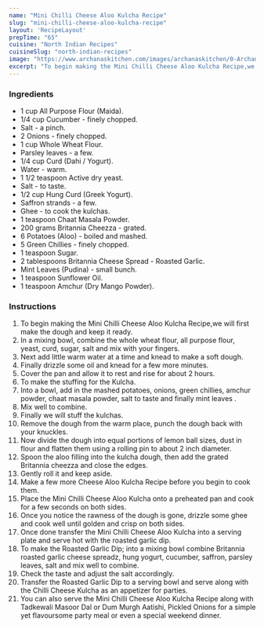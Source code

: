 ---
name: "Mini Chilli Cheese Aloo Kulcha Recipe"
slug: "mini-chilli-cheese-aloo-kulcha-recipe"
layout: 'RecipeLayout'
prepTime: "65"
cuisine: "North Indian Recipes"
cuisineSlug: "north-indian-recipes"
image: "https://www.archanaskitchen.com/images/archanaskitchen/0-Archanas-Kitchen-Recipes/2019/Chilli_Cheese_Aloo_Kulcha_Cheesy_Kitchen_Recipes_4_1600.jpg"
excerpt: "To begin making the Mini Chilli Cheese Aloo Kulcha Recipe,we will first make the dough and keep it ready"
---

### Ingredients

- 1 cup All Purpose Flour (Maida).
- 1/4 cup Cucumber - finely chopped.
- Salt - a pinch.
- 2 Onions - finely chopped.
- 1 cup Whole Wheat Flour.
- Parsley leaves - a few.
- 1/4 cup Curd (Dahi / Yogurt).
- Water - warm.
- 1 1/2 teaspoon Active dry yeast.
- Salt - to taste.
- 1/2 cup Hung Curd (Greek Yogurt).
- Saffron strands - a few.
- Ghee - to cook the kulchas.
- 1 teaspoon Chaat Masala Powder.
- 200 grams Britannia Cheezza - grated.
- 6 Potatoes (Aloo) - boiled and mashed.
- 5 Green Chillies - finely chopped.
- 1 teaspoon Sugar.
- 2 tablespoons Britannia Cheese Spread - Roasted Garlic.
- Mint Leaves (Pudina) - small bunch.
- 1 teaspoon Sunflower Oil.
- 1 teaspoon Amchur (Dry Mango Powder).

### Instructions

1. To begin making the Mini Chilli Cheese Aloo Kulcha Recipe,we will first make the dough and keep it ready.
1. In a mixing bowl, combine the whole wheat flour, all purpose flour, yeast, curd, sugar, salt and mix with your fingers.
1. Next add little warm water at a time and knead to make a soft dough.
1. Finally drizzle some oil and knead for a few more minutes.
1. Cover the pan and allow it to rest and rise for about 2 hours.
1. To make the stuffing for the Kulcha.
1. Into a bowl, add in the mashed potatoes, onions, green chillies, amchur powder, chaat masala powder, salt to taste and finally mint leaves .
1. Mix well to combine.
1. Finally we will stuff the kulchas.
1. Remove the dough from the warm place, punch the dough back with your knuckles.
1. Now divide the dough into equal portions of lemon ball sizes, dust in flour and flatten them using a rolling pin to about 2 inch diameter.
1. Spoon the aloo filling into the kulcha dough, then add the grated Britannia cheezza and close the edges.
1. Gently roll it and keep aside.
1. Make a few more Cheese Aloo Kulcha Recipe before you begin to cook them.
1. Place the Mini Chilli Cheese Aloo Kulcha onto a preheated pan and cook for a few seconds on both sides.
1. Once you notice the rawness of the dough is gone, drizzle some ghee and cook well until golden and crisp on both sides.
1. Once done transfer the Mini Chilli Cheese Aloo Kulcha into a serving plate and serve hot with the roasted garlic dip.
1. To make the Roasted Garlic Dip; into a mixing bowl combine Britannia roasted garlic cheese spreadz, hung yogurt, cucumber, saffron, parsley leaves, salt and mix well to combine.
1. Check the taste and adjust the salt accordingly.
1. Transfer the Roasted Garlic Dip to a serving bowl and serve along with the Chilli Cheese Kulcha as an appetizer for parties.
1. You can also serve the Mini Chilli Cheese Aloo Kulcha Recipe along with  Tadkewali Masoor Dal or Dum Murgh Aatishi, Pickled Onions for a simple yet flavoursome party meal or even a special weekend dinner.
